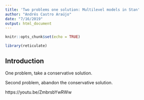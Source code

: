 ```yaml
---
title: 'Two problems one solution: Multilevel models in Stan'
author: "Andrés Castro Araújo"
date: "7/16/2019"
output: html_document
---
```


```r
knitr::opts_chunk$set(echo = TRUE)

library(reticulate)
```

## Introduction

One problem, take a conservative solution.

Second problem, abandon the conservative solution.

https://youtu.be/ZmbrsbYwRWw



